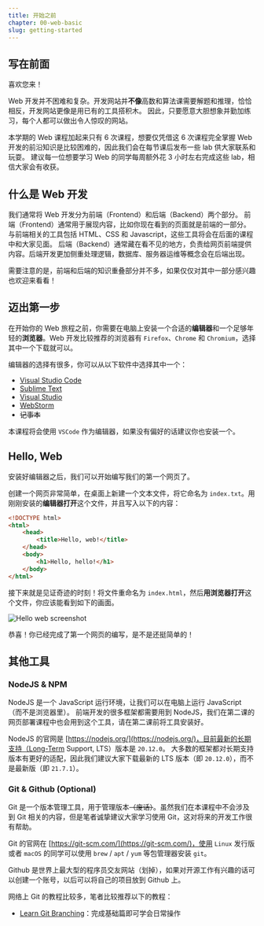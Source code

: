 ```yaml
---
title: 开始之前
chapter: 00-web-basic
slug: getting-started
---
```


## 写在前面

喜欢您来！

Web 开发并不困难和复杂。开发网站并**不像**高数和算法课需要解题和推理，恰恰相反，开发网站更像是用已有的工具搭积木。
因此，只要愿意大胆想象并勤加练习，每个人都可以做出令人惊叹的网站。

本学期的 Web 课程加起来只有 6 次课程，想要仅凭借这 6 次课程完全掌握 Web 开发的前沿知识是比较困难的，因此我们会在每节课后发布一些 lab 供大家联系和玩耍。
建议每一位想要学习 Web 的同学每周额外花 3 小时左右完成这些 lab，相信大家会有收获。

## 什么是 Web 开发

我们通常将 Web 开发分为前端（Frontend）和后端（Backend）两个部分。
前端（Frontend）通常用于展现内容，比如你现在看到的页面就是前端的一部分。与前端相关的工具包括 HTML、CSS 和 Javascript，这些工具将会在后面的课程中和大家见面。
后端（Backend）通常藏在看不见的地方，负责给网页前端提供内容。后端开发更加侧重处理逻辑，数据库、服务器运维等概念会在后端出现。

需要注意的是，前端和后端的知识重叠部分并不多，如果仅仅对其中一部分感兴趣也欢迎来看看！

## 迈出第一步

在开始你的 Web 旅程之前，你需要在电脑上安装一个合适的**编辑器**和一个足够年轻的**浏览器**。Web 开发比较推荐的浏览器有 `Firefox`、`Chrome` 和 `Chromium`，选择其中一个下载就可以。

编辑器的选择有很多，你可以从以下软件中选择其中一个：

- [Visual Studio Code](https://code.visualstudio.com/)
- [Sublime Text](https://www.sublimetext.com/)
- [Visual Studio](https://visualstudio.microsoft.com/)
- [WebStorm](https://www.jetbrains.com/webstorm/)
- ~~记事本~~

本课程将会使用 `VSCode` 作为编辑器，如果没有偏好的话建议你也安装一个。

## Hello, Web

安装好编辑器之后，我们可以开始编写我们的第一个网页了。

创建一个网页非常简单，在桌面上新建一个文本文件，将它命名为 `index.txt`。用刚刚安装的**编辑器打开**这个文件，并且写入以下的内容：

```html
<!DOCTYPE html>
<html>
    <head>
        <title>Hello, web!</title>
    </head>
    <body>
        <h1>Hello, hello!</h1>
    </body>
</html>
```

接下来就是见证奇迹的时刻！将文件重命名为 `index.html`，然后**用浏览器打开**这个文件，你应该能看到如下的画面。

![Hello web screenshot](../../assets/img/handouts/web-basic/00-getting-started/00-hello-web.png)

恭喜！你已经完成了第一个网页的编写，是不是还挺简单的！

## 其他工具

### NodeJS & NPM

NodeJS 是一个 JavaScript 运行环境，让我们可以在电脑上运行 JavaScript （而不是浏览器里）。
前端开发的很多框架都需要用到 NodeJS，我们在第二课的网页部署课程中也会用到这个工具，请在第二课前将工具安装好。

NodeJS 的官网是 [https://nodejs.org/](https://nodejs.org/)，目前最新的长期支持（Long-Term Support, LTS）版本是 `20.12.0`。
大多数的框架都对长期支持版本有更好的适配，因此我们建议大家下载最新的 LTS 版本（即 `20.12.0`），而不是最新版（即 `21.7.1`）。

### Git & Github (Optional)

Git 是一个版本管理工具，用于管理版本~~（废话）~~。虽然我们在本课程中不会涉及到 Git 相关的内容，但是笔者诚挚建议大家学习使用 Git，这对将来的开发工作很有帮助。

Git 的官网在 [https://git-scm.com/](https://git-scm.com/)，使用 `Linux` 发行版或者 `macOS` 的同学可以使用 `brew` / `apt` / `yum` 等包管理器安装 `git`。

Github 是世界上最大型的程序员交友网站（划掉），如果对开源工作有兴趣的话可以创建一个账号，以后可以将自己的项目放到 Github 上。

网络上 Git 的教程比较多，笔者比较推荐以下的教程：

- [Learn Git Branching](https://learngitbranching.js.org/?locale=zh_CN)：完成基础篇即可学会日常操作
